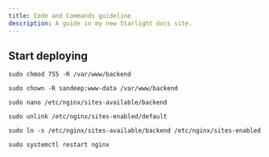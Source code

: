```yaml
---
title: Code and Commands guideline
description: A guide in my new Starlight docs site.
---
```


## Start deploying

```
sudo chmod 755 -R /var/www/backend
```
```
sudo chown -R sandeep:www-data /var/www/backend
```
```
sudo nano /etc/nginx/sites-available/backend
```
```
sudo unlink /etc/nginx/sites-enabled/default
```
```
sudo ln -s /etc/nginx/sites-available/backend /etc/nginx/sites-enabled
```
```
sudo systemctl restart nginx
```
